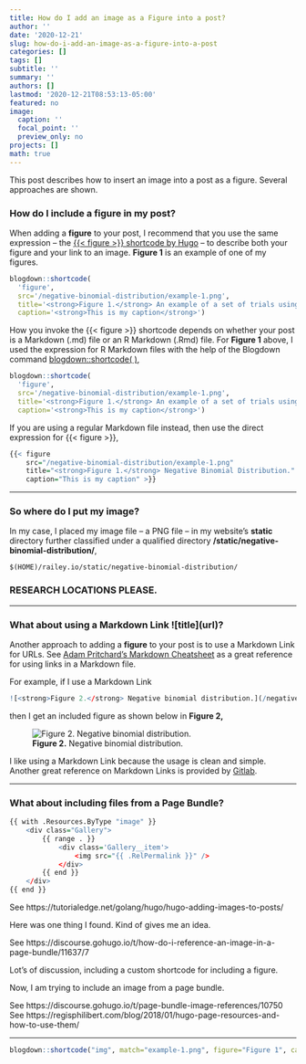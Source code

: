 ```yaml
---
title: How do I add an image as a Figure into a post?
author: ''
date: '2020-12-21'
slug: how-do-i-add-an-image-as-a-figure-into-a-post
categories: []
tags: []
subtitle: ''
summary: ''
authors: []
lastmod: '2020-12-21T08:53:13-05:00'
featured: no
image:
  caption: ''
  focal_point: ''
  preview_only: no
projects: []
math: true
---
```


This post describes how to insert an image into a post as a figure. Several approaches are shown.

### How do I include a figure in my post?

When adding a <strong>figure</strong> to your post, I recommend that you use the same expression -- the [{{< figure >}} shortcode by Hugo](https://gohugo.io/content-management/shortcodes/#figure) -- to describe both your figure and your link to an image. <strong>Figure 1</strong> is an example of one of my figures. 

```r
blogdown::shortcode(
  'figure', 
  src='/negative-binomial-distribution/example-1.png', 
  title='<strong>Figure 1.</strong> An example of a set of trials using a random variable with a negative binomial distribution.',
  caption='<strong>This is my caption</strong>')
```

How you invoke the {{< figure >}} shortcode depends on whether your post is a Markdown (.md) file or an R Markdown (.Rmd) file. For <strong>Figure 1</strong> above, I used the expression for R Markdown files with the help of the Blogdown command [blogdown::shortcode( )](https://bookdown.org/yihui/blogdown/content.html#shortcode), 

```r
blogdown::shortcode(
  'figure', 
  src='/negative-binomial-distribution/example-1.png',
  title='<strong>Figure 1.</strong> An example of a set of trials using a random variable with a Negative Binomial Distribution.',
  caption='<strong>This is my caption</strong>')
```

If you are using a regular Markdown file instead, then use the direct expression for {{< figure >}},

```r
{{< figure
    src="/negative-binomial-distribution/example-1.png"
    title="<strong>Figure 1.</strong> Negative Binomial Distribution."
    caption="This is my caption" >}}
```

----

### So where do I put my image?

In my case, I placed my image file -- a PNG file -- in my website's <strong>static</strong> directory further classified under a qualified directory <strong>/static/negative-binomial-distribution/</strong>,

    $(HOME)/railey.io/static/negative-binomial-distribution/

### RESEARCH LOCATIONS PLEASE.

----

### What about using a Markdown Link <strong>$\mathbf{![\text{title}](\text{url})}$</strong>?

Another approach to adding a <strong>figure</strong> to your post is to use a Markdown Link for URLs. See [Adam Pritchard's Markdown Cheatsheet](https://github.com/adam-p/markdown-here/wiki/Markdown-Cheatsheet#links) as a great reference for using links in a Markdown file.

For example, if I use a Markdown Link 

```r
![<strong>Figure 2.</strong> Negative binomial distribution.](/negative-binomial-distribution/example-1.png)
```

then I get an included figure as shown below in <strong>Figure 2,</strong>

![<strong>Figure 2.</strong> Negative binomial distribution.](/negative-binomial-distribution/example-1.png)

I like using a Markdown Link because the usage is clean and simple. Another great reference on Markdown Links is provided by [Gitlab](https://docs.gitlab.com/ee/user/markdown.html#links). 

----

### What about including files from a Page Bundle?

```r
{{ with .Resources.ByType "image" }}
	<div class="Gallery">
		{{ range . }}
			<div class='Gallery__item'>
				<img src="{{ .RelPermalink }}" />
			</div>
		{{ end }}
	</div>
{{ end }}
```

See https://tutorialedge.net/golang/hugo/hugo-adding-images-to-posts/

Here was one thing I found. Kind of gives me an idea.

See https://discourse.gohugo.io/t/how-do-i-reference-an-image-in-a-page-bundle/11637/7

Lot's of discussion, including a custom shortcode for including a figure.

Now, I am trying to include an image from a page bundle.

See https://discourse.gohugo.io/t/page-bundle-image-references/10750
See https://regisphilibert.com/blog/2018/01/hugo-page-resources-and-how-to-use-them/

----

```r
blogdown::shortcode("img", match="example-1.png", figure="Figure 1", caption="green")
```


